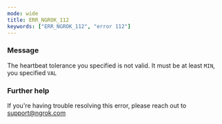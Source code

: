 ```yaml
---
mode: wide
title: ERR_NGROK_112
keywords: ["ERR_NGROK_112", "error 112"]
---
```


### Message

The heartbeat tolerance you specified is not valid.
It must be at least `MIN`, you specified `VAL`

### Further help

If you're having trouble resolving this error, please reach out to [support@ngrok.com](mailto:support@ngrok.com?subject=Help%20with%20ERR_NGROK_112)
